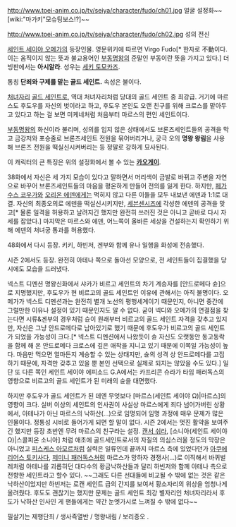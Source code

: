 http://www.toei-anim.co.jp/tv/seiya/character/fudo/ch01.jpg
얼굴 설정화~~[wiki:"마가키"모슈팅보스!?]~~

http://www.toei-anim.co.jp/tv/seiya/character/fudo/ch02.jpg
성의 전신

[[세인트 세이야 오메가]]의 등장인물. 영문위키에 따르면 Virgo Fudo[* 한자로 不動이다. 이는 움직이지 않는 뜻과 불교용어인 [[부동명왕]]의 준말인 부동이란 뜻을 가지고 있다.] 더빙판에서는 '''아시알라'''. 성우는 [[세키 토모카즈]].

통칭 '''단죄와 구제를 맡는 골드 세인트.''' 속성은 불이다.

[[처녀자리]] [[골드 세인트]]로, 역대 처녀자리처럼 당대의 골드 세인트 중 최강급. 거기에 마르스도 후도우를 자신의 벗이라고 하고, 후도우 본인도 오랜 친구를 위해 크로스를 맡아두고 있다고 하는 걸 보면 미케네처럼 처음부터 마르스의 편인 세인트이다.

[[부동명왕]]의 화신이라 불리며, 성의를 입지 않은 상태에서도 브론즈세인트들의 공격을 막고 금강저와 포승줄로 브론즈세인트 전원을 묶어버리거나, 궁극 오의 '''명왕 왕림'''을 사용해 브론즈 전원을 떡실신시켜버리는 등 정말로 강하게 묘사된다. 

이 캐릭터의 큰 특징은 위의 설정화에서 볼 수 있는 '''[[카오게이]]'''.

38화에서 자신은 세 가지 모습이 있다고 말하면서 머리색이 금발로 바뀌고 주변을 자연으로 바꾸어 브론즈세인트들의 마음을 평온하게 만들어 전의를 잃게 한다. 하지만, [[페가수스 코우가]]와 [[오리온 에덴]]에게는 먹히지 않고 다른 이들을 모두 내보낸 에덴과 1:1로 대결. 자신의 최종오의로 에덴을 떡실신시키지만, [[세븐센시즈]]에 각성한 에덴의 공격을 맞고[* 물론 일격을 허용하고 날려지긴 했지만 완전히 쓰러진 것은 아니고 곧바로 다시 자세를 잡았다.] 마지막은 마르스와 에덴, 어느쪽이 올바른 세상을 건설하는지 확인하기 위해 에덴의 처녀궁 통과를 허용했다.

48화에서 다시 등장. 키키, 하빈저, 겐부와 함께 유나 일행을 화성에 전송했다.

시즌 2에서도 등장. 완전히 아테나 쪽으로 돌아선 모양으로, 전 세인트들이 집결했을 당시에도 모습을 드러냈다.

넥스트 디멘션 명왕신화에서 샤카가 비르고 세인트의 차기 계승자를 [안드로메다 슌]으로 지명했지만, 후도우가 현 비르고의 골드 세인트인 이유에 관해서는 아직 불명이다. 오메가가 넥스트 디멘션과는 완전히 별개 노선의 평행세계이기 때문인지, 아니면 중간에 그럴만한 이유나 설정이 있기 때문인지도 알 수 없다. 굳이 넥디와 오메가의 연결점을 찾는다면 시류&겐부의 경우처럼 슌이 원래부터 비르고의 골드 세인트 자격을 갖추고 있지만, 자신은 그냥 안드로메다로 남아있기로 했기 때문에 후도우가 비르고의 골드 세인트가 되었을 가능성이 크다.[* 넥스트 디멘션에서 나왔듯이 슌 자신도 오랫동안 동고동락을 함께 해 온 안드로메다 크로스에 깊은 애착을 지니고 있기 때문에 이쪽일 가능성이 높다. 마음만 먹으면 얼마든지 계승할 수 있는 상태지만, 슌의 성격 상 안드로메다를 고집하기 때문에, 자격만 갖추고 있을 뿐 본인 선택으로 실제로 되지는 않았을 수도 있다.] 일단 또 다른 쪽인 세인트 세이야 에피소드 G.A에서는 카프리콘 슈라가 타임 패러독스의 영향으로 비르고의 골드 세인트가 된 미래의 슌을 대면했다. 

하지만 후도우가 골드 세인트가 된 데엔 무엇보다 [마르스(세인트 세이야 Ω)|마르스]의 영향이 크다. 실버 이상의 세인트의 인사권이 사실상 마르스에게 죄다 넘어가버린 상황에서, 아테나가 아닌 마르스의 낙하산(...)으로 임명되어 임명 과정에 매우 문제가 많은 인물이다. 정통성 시비로 들어가게 되면 할 말이 없다. 시즌 2에서는 멋진 활약을 보여주긴 했지만 등장 초반엔 무려 마르스의 친구라는 설정. [[캔서 쉬라]], [소니아(세인트 세이야 Ω)|스콜피온 소니아] 처럼 애초에 골드세인트로서의 자질의 의심스러울 정도의 막장은 아니었고 [[피스케스 아모르]]처럼 실력은 일류인데 끝까지 마르스 측에 있었다던가 [[아쿠에리어스 토키사다]], [[제미니 패러독스]]처럼 마르스가 망하자 경쟁사(...)로 이직해서 바퀴벌레처럼 아테나를 괴롭히던 대다수의 황금낙하산들과 달리 하빈저와 함께 아테나 측으로 전향한 세인트라고 할수 있다. ~~그래도 다른 선대들에 비교될 수 밖에 없는 것은 같은 낙하산이었지만 하빈저는 로캔 세인트 급의 간지를 보여서 황소자리의 위상을 엄청나게 올려줬다. 후도도 괜찮기는 했지만 문제는 골드 세인트 최강 별자리인 처녀자리라서 후도가 낙하산 인사인 게 팬들에게는 약간 눈엣가시로 느껴질 수 밖에 없다~~

필살기는 제행단죄 / 생사즉열반 / 명왕내림 / 보리증오 .
